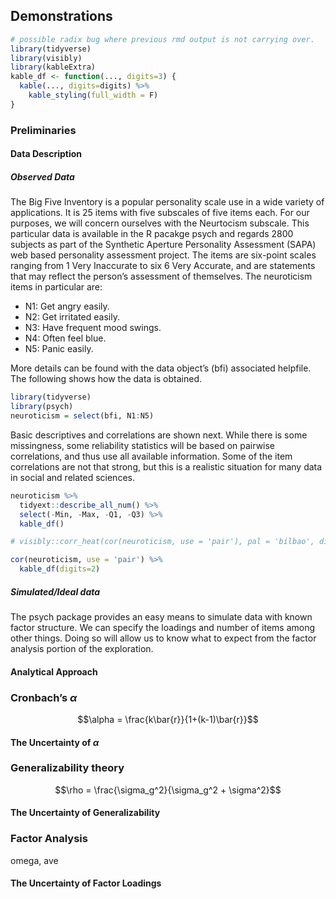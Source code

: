 ## Demonstrations

```r
# possible radix bug where previous rmd output is not carrying over.
library(tidyverse)
library(visibly)
library(kableExtra)
kable_df <- function(..., digits=3) {
  kable(..., digits=digits) %>% 
    kable_styling(full_width = F)
}
```

### Preliminaries

#### Data Description

##### Observed Data

The Big Five Inventory is a popular personality scale use in a wide variety of applications. It is 25 items with five subscales of five items each.  For our purposes, we will concern ourselves with the Neurtocism subscale.  This particular data is available in the R pacakge <span class="pack">psych</span> and regards 2800 subjects as part of the Synthetic Aperture Personality Assessment (SAPA) web based personality assessment project.  The items are six-point scales ranging from 1 Very Inaccurate to six 6 Very Accurate, and are statements that may reflect the person's assessment of themselves.  The neuroticism items in particular are:

- N1: Get angry easily.
- N2: Get irritated easily.
- N3: Have frequent mood swings.
- N4: Often feel blue.
- N5: Panic easily.

More details can be found with the data object's (<span class="objclass">bfi</span>) associated helpfile.  The following shows how the data is obtained.

```r
library(tidyverse)
library(psych)
neuroticism = select(bfi, N1:N5)
```

Basic descriptives and correlations are shown next. While there is some missingness, some reliability statistics will be based on pairwise correlations, and thus use all available information.  Some of the item correlations are not that strong, but this is a realistic situation for many data in social and related sciences.

```r
neuroticism %>% 
  tidyext::describe_all_num() %>% 
  select(-Min, -Max, -Q1, -Q3) %>% 
  kable_df()
```


```r
# visibly::corr_heat(cor(neuroticism, use = 'pair'), pal = 'bilbao', dir=1)

cor(neuroticism, use = 'pair') %>% 
  kable_df(digits=2)
```


##### Simulated/Ideal data

The psych package provides an easy means to simulate data with known factor structure.  We can specify the loadings and number of items among other things.  Doing so will allow us to know what to expect from the factor analysis portion of the exploration.

#### Analytical Approach

### Cronbach's $\alpha$

$$\alpha = \frac{k\bar{r}}{1+(k-1)\bar{r}}$$

#### The Uncertainty of $\alpha$

### Generalizability theory

$$\rho = \frac{\sigma_g^2}{\sigma_g^2 + \sigma^2}$$


#### The Uncertainty of Generalizability

### Factor Analysis

omega, ave

#### The Uncertainty of Factor Loadings